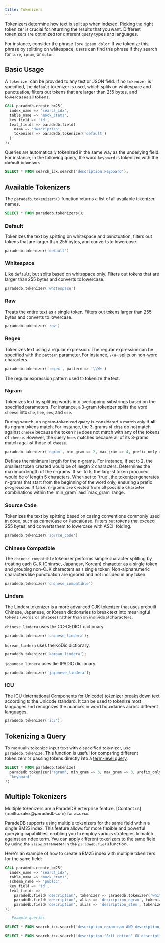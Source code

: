 ```yaml
---
title: Tokenizers
---
```


Tokenizers determine how text is split up when indexed. Picking the right tokenizer is crucial for returning the results that you want.
Different tokenizers are optimized for different query types and languages.

For instance, consider the phrase `lore ipsum dolor`. If we tokenize this phrase by splitting on whitespace, users can find this phrase if
they search for `lore`, `ipsum`, or `dolor`.

## Basic Usage

A `tokenizer` can be provided to any text or JSON field. If no `tokenizer` is specified, the `default` tokenizer is used, which splits on whitespace and punctuation,
filters out tokens that are larger than 255 bytes, and lowercases all tokens.

```sql
CALL paradedb.create_bm25(
  index_name => 'search_idx',
  table_name => 'mock_items',
  key_field => 'id',
  text_fields => paradedb.field(
    name => 'description',
    tokenizer => paradedb.tokenizer('default')
  )
);
```

Queries are automatically tokenized in the same way as the underlying field. For instance, in the following query,
the word `keyboard` is tokenized with the default tokenizer.

```sql
SELECT * FROM search_idx.search('description:keyboard');
```

## Available Tokenizers

The `paradedb.tokenizers()` function returns a list of all available tokenizer names.

```sql
SELECT * FROM paradedb.tokenizers();
```

### Default

Tokenizes the text by splitting on whitespace and punctuation, filters out tokens that are larger than 255 bytes, and converts to lowercase.

```sql
paradedb.tokenizer('default')
```

### Whitespace

Like `default`, but splits based on whitespace only. Filters out tokens that are larger than 255 bytes and converts to lowercase.

```sql
paradedb.tokenizer('whitespace')
```

### Raw

Treats the entire text as a single token. Filters out tokens larger than 255 bytes and converts to lowercase.

```sql
paradedb.tokenizer('raw')
```

### Regex

Tokenizes text using a regular expression. The regular expression can be specified with the `pattern` parameter.
For instance, `\\W+` splits on non-word characters.

```sql
paradedb.tokenizer('regex', pattern => '\\W+')
```

<ParamField body="pattern">
  The regular expression pattern used to tokenize the text.
</ParamField>

### Ngram

Tokenizes text by splitting words into overlapping substrings based on the specified parameters. For instance, a 3-gram tokenizer splits the word `cheese`
into `che`, `hee`, `ees`, and `ese`.

During search, an ngram-tokenized query is considered a match only if **all** its ngram tokens match. For instance, the 3-grams of `chse` do not match against `cheese`
because the token `hse` does not match with any of the tokens of `cheese`. However, the query `hees` matches because all of its 3-grams match against
those of `cheese`.

```sql
paradedb.tokenizer('ngram', min_gram => 2, max_gram => 4, prefix_only => false)
```

<ParamField body="min_gram">
  Defines the minimum length for the n-grams. For instance, if set to 2, the
  smallest token created would be of length 2 characters.
</ParamField>
<ParamField body="max_gram">
  Determines the maximum length of the n-grams. If set to 5, the largest token
  produced would be of length 5 characters.
</ParamField>
<ParamField body="prefix_only">
  When set to `true`, the tokenizer generates n-grams that start from the
  beginning of the word only, ensuring a prefix progression. If false, n-grams
  are created from all possible character combinations within the `min_gram` and
  `max_gram` range.
</ParamField>

### Source Code

Tokenizes the text by splitting based on casing conventions commonly used in code, such as camelCase or PascalCase. Filters out tokens that exceed 255 bytes, and converts them to lowercase with ASCII folding.

```sql
paradedb.tokenizer('source_code')
```

### Chinese Compatible

The `chinese_compatible` tokenizer performs simple character splitting by treating each CJK (Chinese, Japanese, Korean) character as a single token and grouping non-CJK characters as a single token. Non-alphanumeric characters like punctuation are ignored and not included in any token.

```sql
paradedb.tokenizer('chinese_compatible')
```

### Lindera

The Lindera tokenizer is a more advanced CJK tokenizer that uses prebuilt Chinese, Japanese, or Korean dictionaries to break text into meaningful tokens (words or phrases) rather than on
individual characters.

`chinese_lindera` uses the CC-CEDICT dictionary.

```sql
paradedb.tokenizer('chinese_lindera');
```

`korean_lindera` uses the KoDic dictionary.

```sql
paradedb.tokenizer('korean_lindera');
```

`japanese_lindera` uses the IPADIC dictionary.

```sql
paradedb.tokenizer('japanese_lindera');
```

### ICU

The ICU (International Components for Unicode) tokenizer breaks down text according to the Unicode standard. It can be used to tokenize most languages
and recognizes the nuances in word boundaries across different languages.

```sql
paradedb.tokenizer('icu');
```

## Tokenizing a Query

To manually tokenize input text with a specified tokenizer, use `paradedb.tokenize`. This function is useful for comparing different tokenizers or
passing tokens directly into a [term-level query](/documentation/advanced/term).

```sql
SELECT * FROM paradedb.tokenize(
  paradedb.tokenizer('ngram', min_gram => 3, max_gram => 3, prefix_only => false),
  'keyboard'
);
```

## Multiple Tokenizers

<Info>
  Multiple tokenizers are a ParadeDB enterprise feature. [Contact
  us](mailto:sales@paradedb.com) for access.
</Info>

ParadeDB supports using multiple tokenizers for the same field within a single BM25 index. This feature allows for more flexible and powerful querying capabilities, enabling you to employ various strategies to match against an index term. You can apply different tokenizers to the same field by using the `alias` parameter in the `paradedb.field` function.

Here's an example of how to create a BM25 index with multiple tokenizers for the same field:

```sql
CALL paradedb.create_bm25(
  index_name => 'search_idx',
  table_name => 'mock_items',
  schema_name => 'public',
  key_field => 'id',
  text_fields =>
    paradedb.field('description', tokenizer => paradedb.tokenizer('whitespace')) ||
    paradedb.field('description', alias => 'description_ngram', tokenizer => paradedb.tokenizer('ngram', min_gram => 3, max_gram => 3, prefix_only => false)) ||
    paradedb.field('description', alias => 'description_stem', tokenizer => paradedb.tokenizer('default', stemmer => 'English'))
);

-- Example queries

SELECT * FROM search_idx.search('description_ngram:cam AND description_stem:digitally');

SELECT * FROM search_idx.search('description:"Soft cotton" OR description_stem:shirts');
```

